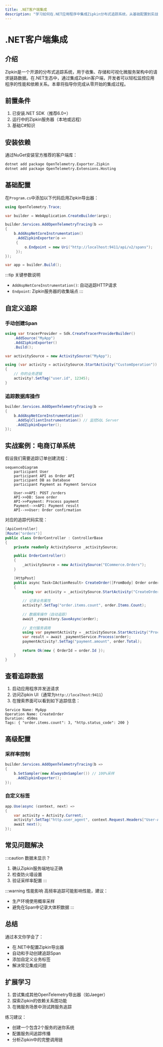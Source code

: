 ```yaml
---
title: .NET客户端集成
description: "学习如何在.NET应用程序中集成Zipkin分布式追踪系统，从基础配置到实战应用。"
---
```


# .NET客户端集成

## 介绍

Zipkin是一个开源的分布式追踪系统，用于收集、存储和可视化微服务架构中的请求链路数据。在.NET生态中，通过集成Zipkin客户端，开发者可以轻松监控应用程序的性能和依赖关系。本章将指导你完成从零开始的集成过程。

## 前置条件

1. 已安装.NET SDK（推荐6.0+）
2. 运行中的Zipkin服务器（本地或远程）
3. 基础C#知识

## 安装依赖

通过NuGet安装官方推荐的客户端库：

```bash
dotnet add package OpenTelemetry.Exporter.Zipkin
dotnet add package OpenTelemetry.Extensions.Hosting
```

## 基础配置

在`Program.cs`中添加以下代码启用Zipkin导出器：

```csharp
using OpenTelemetry.Trace;

var builder = WebApplication.CreateBuilder(args);

builder.Services.AddOpenTelemetryTracing(b =>
{
    b.AddAspNetCoreInstrumentation()
     .AddZipkinExporter(o =>
     {
         o.Endpoint = new Uri("http://localhost:9411/api/v2/spans");
     });
});

var app = builder.Build();
```

:::tip 关键参数说明
- `AddAspNetCoreInstrumentation()`: 自动追踪HTTP请求
- `Endpoint`: Zipkin服务器的收集端点
:::

## 自定义追踪

### 手动创建Span

```csharp
using var tracerProvider = Sdk.CreateTracerProviderBuilder()
    .AddSource("MyApp")
    .AddZipkinExporter()
    .Build();

var activitySource = new ActivitySource("MyApp");

using (var activity = activitySource.StartActivity("CustomOperation"))
{
    // 你的业务逻辑
    activity?.SetTag("user.id", 12345);
}
```

### 追踪数据库操作

```csharp
builder.Services.AddOpenTelemetryTracing(b =>
{
    b.AddAspNetCoreInstrumentation()
     .AddSqlClientInstrumentation() // 监控SQL Server
     .AddZipkinExporter();
});
```

## 实战案例：电商订单系统

假设我们需要追踪订单创建流程：

```mermaid
sequenceDiagram
    participant User
    participant API as Order API
    participant DB as Database
    participant Payment as Payment Service

    User->>API: POST /orders
    API->>DB: Save order
    API->>Payment: Process payment
    Payment-->>API: Payment result
    API-->>User: Order confirmation
```

对应的追踪代码实现：

```csharp
[ApiController]
[Route("orders")]
public class OrderController : ControllerBase
{
    private readonly ActivitySource _activitySource;

    public OrderController()
    {
        _activitySource = new ActivitySource("ECommerce.Orders");
    }

    [HttpPost]
    public async Task<IActionResult> CreateOrder([FromBody] Order order)
    {
        using var activity = _activitySource.StartActivity("CreateOrder");
        
        // 记录业务属性
        activity?.SetTag("order.items.count", order.Items.Count);
        
        // 数据库操作（自动追踪）
        await _repository.SaveAsync(order);
        
        // 支付服务调用
        using var paymentActivity = _activitySource.StartActivity("ProcessPayment");
        var result = await _paymentService.Process(order);
        paymentActivity?.SetTag("payment.amount", order.Total);
        
        return Ok(new { OrderId = order.Id });
    }
}
```

## 查看追踪数据

1. 启动应用程序并发送请求
2. 访问Zipkin UI（通常为`http://localhost:9411`）
3. 在搜索界面可以看到如下追踪信息：

```
Service Name: MyApp
Operation Name: CreateOrder
Duration: 450ms
Tags: { "order.items.count": 3, "http.status_code": 200 }
```

## 高级配置

### 采样率控制

```csharp
builder.Services.AddOpenTelemetryTracing(b =>
{
    b.SetSampler(new AlwaysOnSampler()) // 100%采样
     .AddZipkinExporter();
});
```

### 自定义标签

```csharp
app.Use(async (context, next) =>
{
    var activity = Activity.Current;
    activity?.SetTag("http.user_agent", context.Request.Headers["User-Agent"]);
    await next();
});
```

## 常见问题解决

:::caution 数据未显示？
1. 确认Zipkin服务端地址正确
2. 检查防火墙设置
3. 验证采样率配置
:::

:::warning 性能影响
高频率追踪可能影响性能，建议：
- 生产环境使用概率采样
- 避免在Span中记录大体积数据
:::

## 总结

通过本文你学会了：
- 在.NET中配置Zipkin导出器
- 自动和手动创建追踪Span
- 添加自定义业务标签
- 解决常见集成问题

## 扩展学习

1. 尝试集成其他OpenTelemetry导出器（如Jaeger）
2. 探索Zipkin的依赖关系图功能
3. 在微服务场景中测试跨服务追踪

练习建议：
- 创建一个包含2个服务的迷你系统
- 配置服务间追踪传播
- 分析Zipkin中的完整调用链